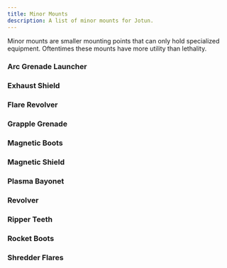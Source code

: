 ```yaml
---
title: Minor Mounts
description: A list of minor mounts for Jotun.
---
```



Minor mounts are smaller mounting points that can only hold specialized equipment. Oftentimes these mounts have more utility than lethality.

### Arc Grenade Launcher

<MountBlock
    tags="Minor Launcher, Energy, Arcing"
    range="5"
    blast="1"
    attack="1d4"
    details="If the attack hits a mech, it deals no damage. Instead, the target is impaired and slowed until the start of your next turn."
    description="The DL-98 Arc Grenade Launcher is an anti-system weapon manufactured by Dretyl Armory. This grenade does not have a large radius nor does it have an activation delay. On impact with any object, it fires arcs of electricity that disable systems for a moment. It is most effective at halting the mechanical movement of a mech. The launcher is not capable of firing great distances." />

### Exhaust Shield

<MountBlock
    tags="Minor Utility, Incendiary"
    burst="1"
    flame="Special"
    details="Roll 2d4. Decrease heat by that amount and create a heat shield around yourself with an HP value equal to the roll. Any character that starts their turn in burst 1 or moves into burst 1 of you while the shield is active takes flame damage equal to half the heat shield value. The shield deactivates at the start of your next turn or if you take any other action."
    description="The KD-21 Exhaust Shield is a defensive utility manufactured by Klemon Armory. This modification connects a central line from a mech reactor's heat-sink to exhaust ports in the mech's hands. When activated, extreme thermal heat is propelled in front of the mech, melting or destroying incoming munitions for a short time. This has the added benefit of cooling off overheating mechs. The hotter the reactor, the more powerful the shield." />

### Flare Revolver

<MountBlock
    tags="Minor Handgun, Incendiary, Loading"
    range="11"
    attack="1d6"
    heat="1"
    details="If the attack hits a mech, the target takes no damage and instead the flare is attached to them. At the start of their turn they take 1 flame damage. They can spend 1 power to make a torque check to remove the flare on their turn."
    description="The KR-7 Flare Revolver is an anti-mech, anti-armor, incendiary weapon manufactured by Klemon Armory. The flare will lodge itself onto the outside of a mech and slowly burn a hole towards its center. It must be manually reloaded." />

### Grapple Grenade

<MountBlock
    tags="Minor Utility, Kinetic, Arcing, Limited Use 3"
    range="4"
    blast="1"
    attack="2d4"
    details="If the attack hits a mech, it deals no damage. Instead, the target is immobilized."
    description="The TD-5 Grapple Grenade is a defensive utility manufactured by Tammen Armory. This grenade does not have a large radius and must both be manually thrown and activated. When activated, several grapple hooks will shoot out of the grenade and grab onto nearby moving objects. The tethers are incredibly strong, rooting most mechs in place until the grenade is destroyed. It is lethal against infantry units." />

### Magnetic Boots

<MountBlock
    tags="Minor Utility"
    attack="NA"
    details="Spend 1 power to activate the magnetic boots or 0 power to deactivate them. Gain the following benefits while the boots are active:"
    details2="• You are slowed outside Zero-G environments.
    • Move at full speed in Zero-G environments.
    • Gain a +4 range bonus to ranged, but not area, attacks.
    • Make a torque check if you would fall prone. On success, you do not."
    description="The DD-41 Magnetic Boots is a utility modification manufactured by Dretyl Armory. Magnetic drives are implanted in the feet of the mech. When a Pilot activates them on a metal surface, it roots the mech in place. They can be deactivated individually, which is particularly useful for walking through Zero-G environments. It is also a preferred method to stabilize the Jotun platform for increased accuracy." />

### Magnetic Shield

<MountBlock
    tags="Minor Utility"
    range="SPECIAL"
    attack="SPECIAL"
    details="Spend 2 power to conjure a magnetic shield. Spend 0 power to deactivate the shield. The shield deactivates if you take any other action. You are immune to non-energy and non-incendiary projectiles while the shield is active. Record each attack against you that is negated by the shield. When you deactivate the shield, you may perform all of the negated attacks on one target within range of the attacks. If the target is not in range of some of the attacks, then do not execute them."
    description="The DD-14 Magnetic Shield is a defensive utility manufactured by Dretyl Armory. Powerful magnetic drives are attached to the forearms of the mech. When a Pilot raises the mech's arms and activates the magnetic drives, any incoming metal munitions will be caught temporarily in a stasis field in front of the mech. The Pilot can disengage the drives and launch captured munitions by waving the mech's arms in any direction." />

### Plasma Bayonet

<MountBlock
    tags="Minor Melee, Energy"
    threat="1"
    attack="1d4"
    details="Take 1 heat to add AP."
    description="The VM-4 Plasma Bayonet is an anti-mech weapon manufactured by Volgor Armory. It can be attached to a mech's forearm, or for longer reach, as an under-barrel attachment to acceptable main weapon mounts. The bayonet does not ship with a large enough power supply to pierce armor. If a Pilot is willing to increase their mech's heat and energy consumption though, the bayonet can reach a temperature where it can pierce armor." />

### Revolver

<MountBlock
    tags="Minor CQB, Loading"
    range="7"
    threat="3"
    attack="1d8"
    description="The TR-56 Revolver is an anti-mech, anti-armor weapon manufactured by Tammen Armory. The revolver is extremely high-caliber, loading what is essentially four tank rounds in a Jotun-sized sidearm. It must be manually reloaded." />

### Ripper Teeth

<MountBlock
    tags="Minor Melee, Kinetic"
    attack="SPECIAL"
    details="• Deal 1 AP Kinetic damage when you are hit by a melee attack.
    • Deal 1 AP Kinetic damage when you are grappled.
    • Deal 1 AP Kinetic damage at the start of a target's turn if you have grappled them."
    description="The EU-61 Ripper Teeth are a defensive utility by Escheron Armory. The Jotun is outfitted with sharp teeth across its entire frame. Any target that strikes or grapples with the Jotun will be shredded no matter what part of the Jotun touches them." />

### Rocket Boots

<MountBlock
    tags="Minor Melee, Kinetic, Knockback 3"
    threat="1"
    attack="1d4"
    details="You can spend 2 power instead of 3 to perform the boost action."
    details2="If you attack with this mount, you suffer knockback 3 relative to the target and fall prone."
    description="The M-2 Rocket Boots are a mobility utility by Tammen Armory. When activated, the Jotun will perform a boosted jump. Skilled Pilots may also use this as a weapon, but that tends to launch the Jotun sideways at a great speed and crash into something." />

### Shredder Flares

<MountBlock
    tags="Minor Melee, Incendiary, Limited 3, Burn 2"
    burst="1"
    flame="1d4"
    details="This mount consumes a use of limited when it is attacked with or when the reaction is used."
    details2="You gain the flare reaction. Spend 1 power as a reaction to halve an attack (before armor is accounted for) or to entirely negate an attack from a launcher weapon."
    description="The KU-5 Shredder Flares are a defensive utility by Klemon Armory. When activated, a flurry of small flares is launched from crevices across the Jotun's frame. This will spoof targeting systems and can even destroy approaching missiles. As an addendum, particularly reckless Pilots will use these flares as a weapon against grappled targets, burning through their armor while holding them tight." />
